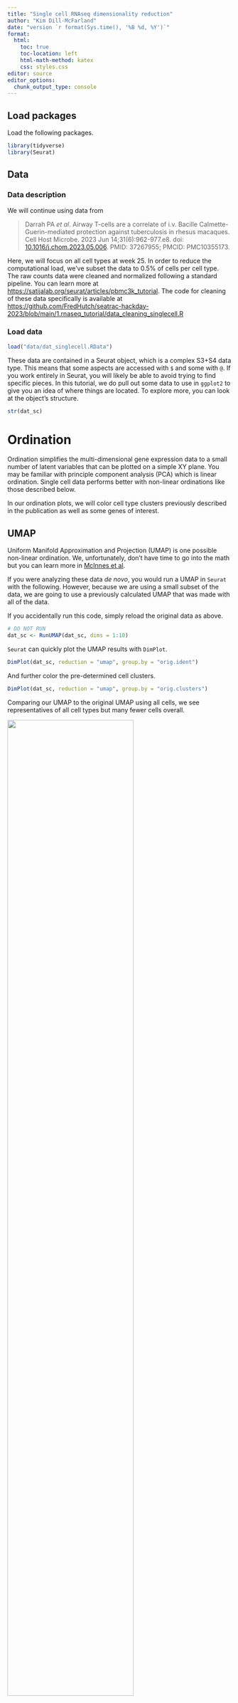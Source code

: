 ```yaml
---
title: "Single cell RNAseq dimensionality reduction"
author: "Kim Dill-McFarland"
date: "version `r format(Sys.time(), '%B %d, %Y')`"
format:
  html:
    toc: true
    toc-location: left
    html-math-method: katex
    css: styles.css
editor: source
editor_options:
  chunk_output_type: console
---
```


## Load packages

Load the following packages.

```r
library(tidyverse)
library(Seurat)
```

## Data
### Data description

We will continue using data from

> Darrah PA *et al*. Airway T-cells are a correlate of i.v. Bacille Calmette-Guerin-mediated protection against tuberculosis in rhesus macaques. Cell Host Microbe. 2023 Jun 14;31(6):962-977.e8. doi: [10.1016/j.chom.2023.05.006](https://doi.org/10.1016/j.chom.2023.05.006). PMID: 37267955; PMCID: PMC10355173.

Here, we will focus on all cell types at week 25. In order to reduce the computational load, we've subset the data to 0.5% of cells per cell type. The raw counts data were cleaned and normalized following a standard pipeline. You can learn more at <https://satijalab.org/seurat/articles/pbmc3k_tutorial>. The code for cleaning of these data specifically is available at <https://github.com/FredHutch/seatrac-hackday-2023/blob/main/1.rnaseq_tutorial/data_cleaning_singlecell.R>

### Load data

```r
load("data/dat_singlecell.RData")
```

These data are contained in a Seurat object, which is a complex S3+S4 data type. This means that some aspects are accessed with `$` and some with `@`. If you work entirely in Seurat, you will likely be able to avoid trying to find specific pieces. In this tutorial, we do pull out some data to use in `ggplot2` to give you an idea of where things are located. To explore more, you can look at the object's structure.

```r
str(dat_sc)
```

# Ordination

Ordination simplifies the multi-dimensional gene expression data to a small number of latent variables that can be plotted on a simple XY plane. You may be familiar with principle component analysis (PCA) which is linear ordination. Single cell data performs better with non-linear ordinations like those described below.

In our ordination plots, we will color cell type clusters previously described in the publication as well as some genes of interest.

## UMAP

Uniform Manifold Approximation and Projection (UMAP) is one possible non-linear ordination. We, unfortunately, don't have time to go into the math but you can learn more in [McInnes et al](https://doi.org/10.48550/arXiv.1802.03426).

If you were analyzing these data *de novo*, you would run a UMAP in `Seurat` with the following. However, because we are using a small subset of the data, we are going to use a previously calculated UMAP that was made with all of the data.

If you accidentally run this code, simply reload the original data as above.

```r
# DO NOT RUN
dat_sc <- RunUMAP(dat_sc, dims = 1:10)
```

`Seurat` can quickly plot the UMAP results with `DimPlot`.

```r
DimPlot(dat_sc, reduction = "umap", group.by = "orig.ident")
```

And further color the pre-determined cell clusters.

```r
DimPlot(dat_sc, reduction = "umap", group.by = "orig.clusters")
```

Comparing our UMAP to the original UMAP using all cells, we see representatives of all cell types but many fewer cells overall.

![](images/UMAP.png){width=75%}

Next, we can re-capitulate this plot in `ggplot2`. We do some data wrangling in the `tidyverse` to extract and format all the data we need. See the other workshops at the end of this document to learn more about the `tidyverse`.

```r
#Extract the XY values for UMP
umap_xy <- as.data.frame(dat_sc[["umap"]]@cell.embeddings)
#Add cell cluster information
cell_clusters <- as.data.frame(dat_sc$orig.clusters)
#Combine
umap_xy_clusters <- umap_xy %>% 
  #move rownames to data column
  rownames_to_column("cell") %>% 
  #merge with cluster info
  full_join(
    cell_clusters %>% rownames_to_column("cell")
  ) %>% 
  #clean column names
  rename(ident = `dat_sc$orig.clusters`)

head(umap_xy_clusters)
```

Then plot!

```r
ggplot(data = umap_xy_clusters) +
  aes(x = umap_1, y = umap_2) +
  geom_point() +
  aes(color = ident) +
  labs(title = "orig.clusters", color = "") +
  theme_classic()
```

#### Why does it look different than the publication?

You may note that this UMAP looks different than the one in the publication. This is because the authors did not provide in-depth methods, so our parameters likely differ somewhat. We are, however, using the actual cell type annotations determined by the original others

#### Error with UMAP

Sometimes UMAP is not automatically installed with `Seurat`. If you get an error when you run UMAP in the future, try unloading the package, installing UMAP, and re-loading the package.

```r
detach("package:Seurat", unload = TRUE)
reticulate::py_install(packages = 'umap-learn')
library(Seurat)
```

### Highlight specific genes

We can plot gene expression per cell on the ordination. In `Seurat`, you list the gene(s) (i.e. features) and it does so with `FeaturePlot`. Feel free to try other genes!

```r
FeaturePlot(dat_sc, reduction = "umap", features = c("CD4", "CD14"))
```

Or we can extract and manipulate the `dat_sc` data to make a similar plot ourselves.

```r
#Define gene of interest
genes_of_interest <- c("CD4", "CD14")

#Extract normalized gene expression data
dat_sc_counts <- as.data.frame(GetAssayData(
  object = dat_sc, layer = "data"))

#Filter for gene of interest
umap_xy_expression <- dat_sc_counts %>% 
  rownames_to_column("gene") %>% 
  filter(gene %in% genes_of_interest) %>% 
  #long format
  pivot_longer(-gene, names_to = "cell") %>% 
  #combine with UMAP data
  full_join(umap_xy_clusters) %>% 
  mutate(gene = factor(gene, levels=c("CD4","CD14")))

head(umap_xy_expression)
```

```r
ggplot(data = umap_xy_expression) +
  aes(x = umap_1, y = umap_2) +
  geom_point() +
  aes(color = value) + #Color by expression
  scale_color_gradient(low = "lightgrey", 
                       high = "blue") + #Change colors
  facet_wrap(~ gene, scales = "free") + #Split by gene
  labs(color = "") +
  theme_classic()
```

*Note* that the `ggplot2` version has a single color scale across all facets of the plot. This is helpful in cases where the ranges of gene expression are similar (like here) but can mask differences if scales are wildly different. If you want two separate scales, we recommend making two separate ggplots.

## tSNE

Similarly, we can use the tSNE algorithm to plot these data in `Seurat`. Again, you do not need to recalculate tSNE. One made from the full data set is already provided.

```r
#DO NOT RUN
dat_sc <- RunTSNE(dat_sc, dims = 1:10)
```

```r
DimPlot(dat_sc, reduction = "tsne", group.by = "orig.clusters")
```

Or make the plot from scratch.

```r
#Extract the XY values for UMP
tsne_xy <- as.data.frame(dat_sc[["tsne"]]@cell.embeddings)
#Use the same cell clusters as UMAP
#Combine
tsne_xy_clusters <- tsne_xy %>% 
  #move rownames to data column
  rownames_to_column("cell") %>% 
  #merge with cluster info
  full_join(
    cell_clusters %>% rownames_to_column("cell")
  ) %>% 
  #clean column names
  rename(ident = `dat_sc$orig.clusters`)

head(tsne_xy_clusters)
```

```r
ggplot(data = tsne_xy_clusters) +
  aes(x = tSNE_1, y = tSNE_2) +
  geom_point() +
  aes(color = ident) +
  labs(title = "orig.clusters", color = "") +
  theme_classic()
```

## Analyses with ordinations

Now that we have an ordination, what biological questions can it help to answer? One of the main purposes has already been done *i.e* cell type assignment. However, there is still more to explore! Some ideas are below.

* Cell type recruitment/abundance: Comparing Media and Mtb samples, you can ask how many of each cell type are present. While not ordination specific, this analysis can be nicely visualized in ordinations colored by cell type. Be sure to normalize to total cells per sample before statistics.
* More specific cell assignment: You can explore specific marker genes to determine more specific cell annotations like M0 vs M1 macrophages, helper vs cytotoxic T-cells, etc.
* Differential expression: You can compare expression between cell types or within the same cell type between different groups like Media vs Mtb. This can be done with pseudo bulk data like in the first part of this tutorial or with individual cells which increases statistical power. Again, the later can be visualized in ordinations.

# *Navigation*

* Previous lesson: [Bulk RNAseq][lesson2]
* [Hackday GitHub][index]

# *Additional resources*

* [More workshops][ws]
* [More tutorials][tut]
* [Seurat tutorials][seurat]

***
[index]: https://github.com/FredHutch/seatrac-hackday-2023
[ws]: https://bigslu.github.io/workshops/
[tut]: https://bigslu.github.io/tutorials/
[seurat]: https://satijalab.org/seurat/articles/get_started.html
[lesson1]: https://fredhutch.github.io/seatrac-hackday-2023/1.rnaseq_tutorial/1.setup.html
[lesson2]: https://fredhutch.github.io/seatrac-hackday-2023/1.rnaseq_tutorial/2.Bulk_RNAseq_deg_analysis.html
[lesson3]: https://fredhutch.github.io/seatrac-hackday-2023/1.rnaseq_tutorial/3.scRNAseq_analysis.html
